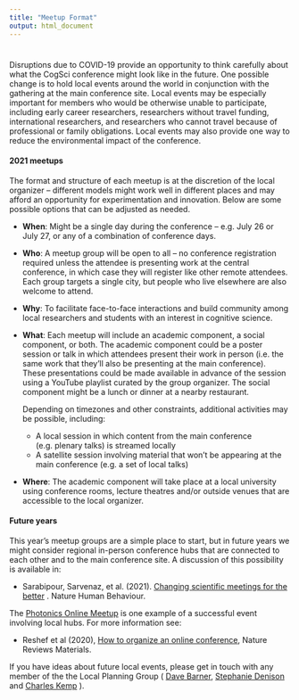 ```yaml
---
title: "Meetup Format"
output: html_document
---
```


<style type="text/css">
.title {
  display: none;
}

#getting-started img {
  margin-right: 10px;
}

</style>

<div class="row" style="padding-top: 10px;">


Disruptions due to COVID-19 provide an opportunity to think carefully about what the CogSci conference might look like in the future. One possible change is to hold local events around the world in conjunction with the gathering at the main conference site.  Local events may be especially important for members who would be otherwise unable to participate, including early career researchers, researchers without travel funding, international researchers, and researchers who cannot travel because of professional or family obligations. Local events may also provide one way to reduce the environmental impact of the conference.

#### 2021 meetups

The format and structure of each meetup is at the discretion of the local organizer -- different models might work well in different places and may afford an opportunity for experimentation and innovation. Below are some possible options that can be adjusted as needed. 

* **When**: Might be a single day during the conference -- e.g. July 26 or July 27, or any of a combination of conference days. 

* **Who**: A meetup group will be open to all -- no conference registration required unless the attendee is presenting work at the central conference, in which case they will register like other remote attendees. Each group targets a single city, but people who live elsewhere are also welcome to attend.

* **Why**: To facilitate face-to-face interactions and build community among local researchers and students with an interest in cognitive science.

* **What**: Each meetup will include an academic component, a social component, or both. The academic  component could be a poster session or talk in which attendees present their work in person (i.e. the same work that they’ll also be presenting at the main conference). These presentations could be made available in advance of the session using a YouTube playlist curated by the group organizer. The social component might be a lunch or dinner at a nearby restaurant.  
  
  Depending on timezones and other constraints, additional activities may be possible, including:  
    - A local session in which content from the main conference (e.g. plenary talks) is streamed locally
    - A satellite session involving material that won’t be appearing at the main conference (e.g. a set of local talks)

* **Where**: The academic component will take place at a local university using conference rooms, lecture theatres and/or outside venues that are accessible to the local organizer.

#### Future years

This year's meetup groups are a simple place to start, but in future years we might consider regional in-person conference hubs that are connected to each other and to the main conference site. A discussion of this possibility is available in:

* Sarabipour, Sarvenaz, et al. (2021). [Changing scientific meetings for the better]( https://www.biorxiv.org/content/10.1101/2020.04.02.022079v4 ) . Nature Human Behaviour.

The [Photonics Online Meetup]( http://photonicsonlinemeetup.org/ ) is one example of a  successful event involving local hubs. For more information see:

* Reshef et al (2020), [How to organize an online conference]( https://arxiv.org/abs/2003.03219 ), Nature Reviews Materials. 

If you have ideas about future local events, please get in touch with any member of the the Local Planning Group ( [Dave Barner](  http://www.ladlab.com/barner ), [Stephanie Denison](  https://uwaterloo.ca/psychology/people-profiles/stephanie-denison ) and [Charles Kemp]( http://charleskemp.com ) ).   
</div>


